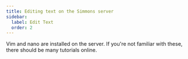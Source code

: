 ```yaml
---
title: Editing text on the Simmons server
sidebar:
  label: Edit Text
  order: 2
---
```



Vim and nano are installed on the server. If you're not familiar with these, there should be many tutorials online.

<LinkCard title="Interactive Vim tutorial" href="https://www.openvim.com/" />
<CardGrid>
  <LinkCard
    title="Learn Vim For the Last Time"
    href="https://danielmiessler.com/study/vim/"
  />
  <LinkCard
    title="How do I exit Vim?"
    href="https://stackoverflow.com/questions/11828270/how-do-i-exit-vim"
  />
</CardGrid>

